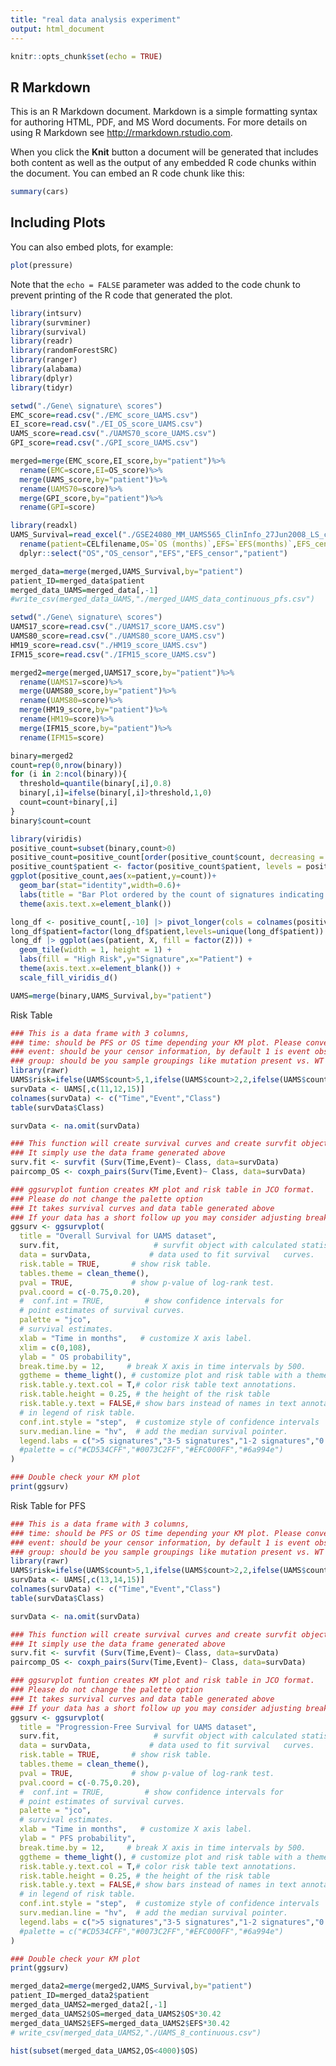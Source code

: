 ```yaml
---
title: "real data analysis experiment"
output: html_document
---
```


```r
knitr::opts_chunk$set(echo = TRUE)
```

## R Markdown

This is an R Markdown document. Markdown is a simple formatting syntax for authoring HTML, PDF, and MS Word documents. For more details on using R Markdown see <http://rmarkdown.rstudio.com>.

When you click the **Knit** button a document will be generated that includes both content as well as the output of any embedded R code chunks within the document. You can embed an R code chunk like this:

```r
summary(cars)
```

## Including Plots

You can also embed plots, for example:

```r
plot(pressure)
```

Note that the `echo = FALSE` parameter was added to the code chunk to prevent printing of the R code that generated the plot.

```r
library(intsurv)
library(survminer)
library(survival)
library(readr)
library(randomForestSRC)
library(ranger)
library(alabama)
library(dplyr)
library(tidyr)
```

```r
setwd("./Gene\ signature\ scores")
EMC_score=read.csv("./EMC_score_UAMS.csv")
EI_score=read.csv("./EI_OS_score_UAMS.csv")
UAMS_score=read.csv("./UAMS70_score_UAMS.csv")
GPI_score=read.csv("./GPI_score_UAMS.csv")
```

```r
merged=merge(EMC_score,EI_score,by="patient")%>%
  rename(EMC=score,EI=OS_score)%>%
  merge(UAMS_score,by="patient")%>%
  rename(UAMS70=score)%>%
  merge(GPI_score,by="patient")%>%
  rename(GPI=score)
```


```r
library(readxl)
UAMS_Survival=read_excel("./GSE24080_MM_UAMS565_ClinInfo_27Jun2008_LS_clean.xls")%>%
  rename(patient=CELfilename,OS=`OS (months)`,EFS=`EFS(months)`,EFS_censor=`EFS-censor`,OS_censor=`OS-censor`)%>%
  dplyr::select("OS","OS_censor","EFS","EFS_censor","patient")
```

```r
merged_data=merge(merged,UAMS_Survival,by="patient")
patient_ID=merged_data$patient
merged_data_UAMS=merged_data[,-1]
#write_csv(merged_data_UAMS,"./merged_UAMS_data_continuous_pfs.csv")
```

```r
setwd("./Gene\ signature\ scores")
UAMS17_score=read.csv("./UAMS17_score_UAMS.csv")
UAMS80_score=read.csv("./UAMS80_score_UAMS.csv")
HM19_score=read.csv("./HM19_score_UAMS.csv")
IFM15_score=read.csv("./IFM15_score_UAMS.csv")
```

```r
merged2=merge(merged,UAMS17_score,by="patient")%>%
  rename(UAMS17=score)%>%
  merge(UAMS80_score,by="patient")%>%
  rename(UAMS80=score)%>%
  merge(HM19_score,by="patient")%>%
  rename(HM19=score)%>%
  merge(IFM15_score,by="patient")%>%
  rename(IFM15=score)
```

```r
binary=merged2
count=rep(0,nrow(binary))
for (i in 2:ncol(binary)){
  threshold=quantile(binary[,i],0.8)
  binary[,i]=ifelse(binary[,i]>threshold,1,0)
  count=count+binary[,i]
}
binary$count=count
```
```r
library(viridis)
positive_count=subset(binary,count>0)
positive_count=positive_count[order(positive_count$count, decreasing = TRUE), ]
positive_count$patient <- factor(positive_count$patient, levels = positive_count$patient)
ggplot(positive_count,aes(x=patient,y=count))+
  geom_bar(stat="identity",width=0.6)+
  labs(title = "Bar Plot ordered by the count of signatures indicating high risk in UAMS", x = "Patient", y = "Count") +
  theme(axis.text.x=element_blank())

long_df <- positive_count[,-10] |> pivot_longer(cols = colnames(positive_count)[-c(1,10)], names_to = "X", values_to = "Z")
long_df$patient=factor(long_df$patient,levels=unique(long_df$patient))
long_df |> ggplot(aes(patient, X, fill = factor(Z))) +
  geom_tile(width = 1, height = 1) +
  labs(fill = "High Risk",y="Signature",x="Patient") +
  theme(axis.text.x=element_blank()) +
  scale_fill_viridis_d()
```
```r
UAMS=merge(binary,UAMS_Survival,by="patient")
```

Risk Table
```r
### This is a data frame with 3 columns,
### time: should be PFS or OS time depending your KM plot. Please convert your time to months if it is coded as days or years
### event: should be your censor information, by default 1 is event observed, 0 ins censor
### group: should be you sample groupings like mutation present vs. WT vs. deletion etc.
library(rawr)
UAMS$risk=ifelse(UAMS$count>5,1,ifelse(UAMS$count>2,2,ifelse(UAMS$count>0,3,4)))
survData <- UAMS[,c(11,12,15)]
colnames(survData) <- c("Time","Event","Class")
table(survData$Class)

survData <- na.omit(survData)

### This function will create survival curves and create survfit object required for plotting below.
### It simply use the data frame generated above
surv.fit <- survfit (Surv(Time,Event)~ Class, data=survData)
paircomp_OS <- coxph_pairs(Surv(Time,Event)~ Class, data=survData)

### ggsurvplot funtion creates KM plot and risk table in JCO format. 
### Please do not change the palette option
### It takes survival curves and data table generated above
### If your data has a short follow up you may consider adjusting break.time.by = 6 to add a risk table entry for every 6 months instead of 12 months 
ggsurv <- ggsurvplot(
  title = "Overall Survival for UAMS dataset",
  surv.fit,                     # survfit object with calculated statistics.
  data = survData,             # data used to fit survival   curves.
  risk.table = TRUE,       # show risk table.
  tables.theme = clean_theme(),
  pval = TRUE,             # show p-value of log-rank test.
  pval.coord = c(-0.75,0.20),
  #  conf.int = TRUE,         # show confidence intervals for 
  # point estimates of survival curves.
  palette = "jco",
  # survival estimates.
  xlab = "Time in months",   # customize X axis label. 
  xlim = c(0,108),
  ylab = " OS probability",
  break.time.by = 12,     # break X axis in time intervals by 500.
  ggtheme = theme_light(), # customize plot and risk table with a theme.
  risk.table.y.text.col = T,# color risk table text annotations.
  risk.table.height = 0.25, # the height of the risk table
  risk.table.y.text = FALSE,# show bars instead of names in text annotations
  # in legend of risk table.
  conf.int.style = "step",  # customize style of confidence intervals
  surv.median.line = "hv",  # add the median survival pointer.
  legend.labs = c(">5 signatures","3-5 signatures","1-2 signatures","0 signatures"),    # change legend labels, please double check your edited labels here and your input data!!
  #palette = c("#CD534CFF","#0073C2FF","#EFC000FF","#6a994e")
)

### Double check your KM plot
print(ggsurv)
```
Risk Table for PFS
```r
### This is a data frame with 3 columns,
### time: should be PFS or OS time depending your KM plot. Please convert your time to months if it is coded as days or years
### event: should be your censor information, by default 1 is event observed, 0 ins censor
### group: should be you sample groupings like mutation present vs. WT vs. deletion etc.
library(rawr)
UAMS$risk=ifelse(UAMS$count>5,1,ifelse(UAMS$count>2,2,ifelse(UAMS$count>0,3,4)))
survData <- UAMS[,c(13,14,15)]
colnames(survData) <- c("Time","Event","Class")
table(survData$Class)

survData <- na.omit(survData)

### This function will create survival curves and create survfit object required for plotting below.
### It simply use the data frame generated above
surv.fit <- survfit (Surv(Time,Event)~ Class, data=survData)
paircomp_OS <- coxph_pairs(Surv(Time,Event)~ Class, data=survData)

### ggsurvplot funtion creates KM plot and risk table in JCO format. 
### Please do not change the palette option
### It takes survival curves and data table generated above
### If your data has a short follow up you may consider adjusting break.time.by = 6 to add a risk table entry for every 6 months instead of 12 months 
ggsurv <- ggsurvplot(
  title = "Progression-Free Survival for UAMS dataset",
  surv.fit,                     # survfit object with calculated statistics.
  data = survData,             # data used to fit survival   curves.
  risk.table = TRUE,       # show risk table.
  tables.theme = clean_theme(),
  pval = TRUE,             # show p-value of log-rank test.
  pval.coord = c(-0.75,0.20),
  #  conf.int = TRUE,         # show confidence intervals for 
  # point estimates of survival curves.
  palette = "jco",
  # survival estimates.
  xlab = "Time in months",   # customize X axis label. 
  ylab = " PFS probability",
  break.time.by = 12,     # break X axis in time intervals by 500.
  ggtheme = theme_light(), # customize plot and risk table with a theme.
  risk.table.y.text.col = T,# color risk table text annotations.
  risk.table.height = 0.25, # the height of the risk table
  risk.table.y.text = FALSE,# show bars instead of names in text annotations
  # in legend of risk table.
  conf.int.style = "step",  # customize style of confidence intervals
  surv.median.line = "hv",  # add the median survival pointer.
  legend.labs = c(">5 signatures","3-5 signatures","1-2 signatures","0 signatures"),    # change legend labels, please double check your edited labels here and your input data!!
  #palette = c("#CD534CFF","#0073C2FF","#EFC000FF","#6a994e")
)

### Double check your KM plot
print(ggsurv)
```

```r
merged_data2=merge(merged2,UAMS_Survival,by="patient")
patient_ID=merged_data2$patient
merged_data_UAMS2=merged_data2[,-1]
merged_data_UAMS2$OS=merged_data_UAMS2$OS*30.42
merged_data_UAMS2$EFS=merged_data_UAMS2$EFS*30.42
# write_csv(merged_data_UAMS2,"./UAMS_8_continuous.csv")
```

```r
hist(subset(merged_data_UAMS2,OS<4000)$OS)
```



